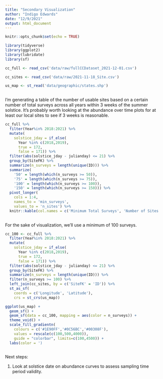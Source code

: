 ```yaml
---
title: "Secondary Visualization"
author: "Indigo Edwards"
date: "12/9/2021"
output: html_document
---
```


```r
knitr::opts_chunk$set(echo = TRUE)

library(tidyverse)
library(ggplot2)
library(lubridate)
library(sf)

cc_full <- read_csv('data/raw/fullCCDataset_2021-12-01.csv')

cc_sites <- read_csv('data/raw/2021-11-18_Site.csv')

us_map <- st_read('data/geographic/states.shp')
  
```

I'm generating a table of the number of usable sites based on a certain number of total surveys across all years within 3 weeks of the summer solstice. It's probably worth looking at the abundance over time plots for at least our local sites to see if 3 weeks is reasonable.

```r

cc_full %>% 
  filter(Year%in% 2018:2021) %>% 
  mutate(
    solstice_jday = if_else(
      Year %in% c(2018,2019),
      true = 172,
      false = 171)) %>% 
  filter(abs(solstice_jday - julianday) <= 21) %>% 
  group_by(SiteFK) %>% 
  summarize(n_surveys = length(unique(ID))) %>%
  summarize(
    '50' = length(which(n_surveys >= 50)),
    '75' = length(which(n_surveys >= 75)),
    '100' = length(which(n_surveys >= 100)),
    '150' = length(which(n_surveys >= 150))) %>% 
  pivot_longer(
    cols = 1:4,
    names_to = 'min_surveys',
    values_to = 'n_sites') %>% 
  knitr::kable(col.names = c('Minimum Total Surveys', 'Number of Sites'))
  
```

For the sake of visualization, we'll use a minimum of 100 surveys.

```r
cc_100 <- cc_full %>% 
  filter(Year%in% 2018:2021) %>% 
  mutate(
    solstice_jday = if_else(
      Year %in% c(2018,2019),
      true = 172,
      false = 171)) %>% 
  filter(abs(solstice_jday - julianday) <= 21) %>% 
  group_by(SiteFK) %>% 
  summarize(n_surveys = length(unique(ID))) %>%
  filter(n_surveys >= 100) %>% 
  left_join(cc_sites, by = c('SiteFK' = 'ID')) %>% 
  st_as_sf(
    coords = c('Longitude', 'Latitude'),
    crs = st_crs(us_map))

ggplot(us_map) +
  geom_sf() +
  geom_sf(data = cc_100, mapping = aes(color = n_surveys)) +
  theme_void() +
  scale_fill_gradientn(
    colours = c('#1E90FF','#0C56BC','#00308F'), 
    values = rescale(c(100,500,4000)),
    guide = "colorbar", limits=c(100,4500)) +
  labs(color = ')
  
```

Next steps:

1. Look at solstice date on abundance curves to assess sampling time period validity.
